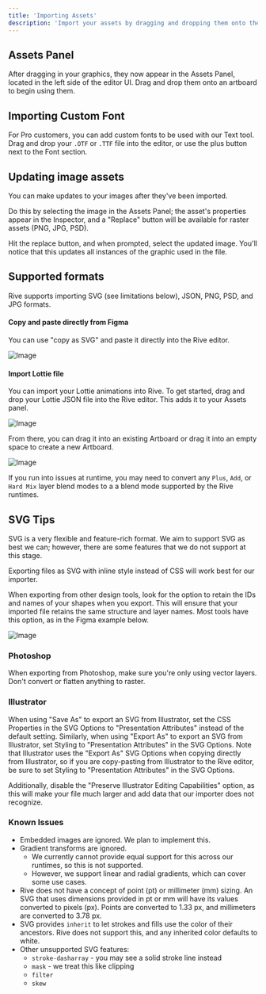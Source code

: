 ```yaml
---
title: 'Importing Assets'
description: 'Import your assets by dragging and dropping them onto the Rive Editor. You can import SVG, JSON, PNG, PSD, and JPG formats.'
---
```



<YouTube id="mWEHZzB4hLs" />

<YouTube id="zrK6zMy2uZg" />

## Assets Panel

After dragging in your graphics, they now appear in the Assets Panel, located in the left side of the editor UI. Drag and drop them onto an artboard to begin using them.

## Importing Custom Font

For Pro customers, you can add custom fonts to be used with our Text tool. Drag and drop your `.OTF` or `.TTF` file into the editor, or use the plus button next to the Font section.

## Updating image assets 

You can make updates to your images after they've been imported.

Do this by selecting the image in the Assets Panel; the asset's properties appear in the Inspector, and a "Replace" button will be available for raster assets (PNG, JPG, PSD).

Hit the replace button, and when prompted, select the updated image. You'll notice that this updates all instances of the graphic used in the file.

## Supported formats 

Rive supports importing SVG (see limitations below), JSON, PNG, PSD, and JPG formats.

#### Copy and paste directly from Figma

You can use "copy as SVG" and paste it directly into the Rive editor.

![Image](https://ucarecdn.com/ec7e980c-ea0a-4147-96df-f29b7dc2be2c/)

#### Import Lottie file 

You can import your Lottie animations into Rive. To get started, drag and drop your Lottie JSON file into the Rive editor. This adds it to your Assets panel.

![Image](/images/editor/fundamentals/12a13a71-d5d0-4ed2-a1b1-2fe49bbbb9df.webp)

From there, you can drag it into an existing Artboard or drag it into an empty space to create a new Artboard.

![Image](/images/editor/fundamentals/49c02a1d-18d9-4937-8ea1-bad52ba9ce4e.webp)

<Note>If you run into issues at runtime, you may need to convert any `Plus`, `Add`, or `Hard Mix` layer blend modes to a a blend mode supported by the Rive runtimes.</Note>

## SVG Tips 

SVG is a very flexible and feature-rich format. We aim to support SVG as best we can; however, there are some features that we do not support at this stage.

Exporting files as SVG with inline style instead of CSS will work best for our importer.

When exporting from other design tools, look for the option to retain the IDs and names of your shapes when you export. This will ensure that your imported file retains the same structure and layer names. Most tools have this option, as in the Figma example below.

![Image](/images/editor/fundamentals/9a2b2c37-c330-4323-a4c6-9928fbac8d94.webp)

### Photoshop

When exporting from Photoshop, make sure you're only using vector layers. Don't convert or flatten anything to raster.

### Illustrator

When using "Save As" to export an SVG from Illustrator, set the CSS Properties in the SVG Options to "Presentation Attributes" instead of the default setting. Similarly, when using "Export As" to export an SVG from Illustrator, set Styling to "Presentation Attributes" in the SVG Options. Note that Illustrator uses the "Export As" SVG Options when copying directly from Illustrator, so if you are copy-pasting from Illustrator to the Rive editor, be sure to set Styling to "Presentation Attributes" in the SVG Options.

Additionally, disable the "Preserve Illustrator Editing Capabilities" option, as this will make your file much larger and add data that our importer does not recognize.

### Known Issues

- Embedded images are ignored. We plan to implement this.
- Gradient transforms are ignored.
  - We currently cannot provide equal support for this across our runtimes, so this is not supported.
  - However, we support linear and radial gradients, which can cover some use cases.
- Rive does not have a concept of point (pt) or millimeter (mm) sizing. An SVG that uses dimensions provided in pt or mm will have its values converted to pixels (px). Points are converted to 1.33 px, and millimeters are converted to 3.78 px.
- SVG provides `inherit` to let strokes and fills use the color of their ancestors. Rive does not support this, and any inherited color defaults to white.
- Other unsupported SVG features:
  - `stroke-dasharray` - you may see a solid stroke line instead
  - `mask` - we treat this like clipping
  - `filter`
  - `skew`